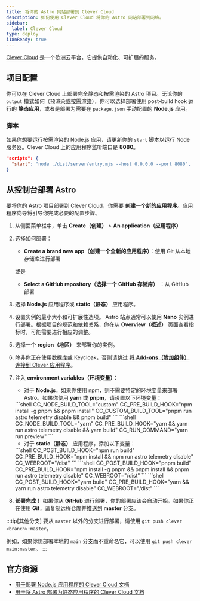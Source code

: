 ```yaml
---
title: 将你的 Astro 网站部署到 Clever Cloud
description: 如何使用 Clever Cloud 将你的 Astro 网站部署到网络。
sidebar:
  label: Clever Cloud
type: deploy
i18nReady: true
---
```


[Clever Cloud](https://clever-cloud.com) 是一个欧洲云平台，它提供自动化、可扩展的服务。

## 项目配置

你可以在 Clever Cloud 上部署完全静态和按需渲染的 Astro 项目。无论你的 `output` 模式如何（预渲染或[按需渲染](/zh-cn/guides/on-demand-rendering/)），你可以选择部署使用 post-build hook 运行的 **静态应用**，或者是部署为需要在 `package.json` 手动配置的 **Node.js** 应用。

### 脚本

如果你想要运行按需渲染的 Node.js 应用，请更新你的 `start` 脚本以运行 Node 服务器。Clever Cloud 上的应用程序监听端口是 **8080**。

```json title="package.json"
"scripts": {
  "start": "node ./dist/server/entry.mjs --host 0.0.0.0 --port 8080",
} 
```

## 从控制台部署 Astro

要将你的 Astro 项目部署到 Clever Cloud，你需要 **创建一个新的应用程序**。应用程序向导将引导你完成必要的配置步骤。

<Steps>

1. 从侧面菜单栏中，单击 **Create（创建）** > **An application（应用程序）**
2. 选择如何部署：

    - **Create a brand new app（创建一个全新的应用程序）**：使用 Git 从本地存储库进行部署
    
    或是
    
    - **Select a GitHub repository（选择一个 GitHub 存储库）** ：从 GitHub 部署

3. 选择 **Node.js** 应用程序或 **static（静态）** 应用程序。
4. 设置实例的最小大小和可扩展性选项。 Astro 站点通常可以使用 **Nano** 实例进行部署。根据项目的规范和依赖关系，你在从 **Overview（概述）** 页面查看指标时，可能需要进行相应的调整。
5. 选择一个 **region（地区）** 来部署你的实例。
6. 除非你正在使用数据库或 Keycloak，否则请跳过 [将 **Add-ons（附加组件）** 连接到 Clever 应用程序](https://developers.clever-cloud.com/doc/addons/)。
7. 注入 **environment variables（环境变量）**：

    - 对于 **Node.js**，如果你使用 npm，则不需要特定的环境变量来部署 Astro。如果你使用 **yarn** 或 **pnpm**，请设置以下环境变量：

    <Tabs>
      <TabItem label="pnpm">
      ```shell
      CC_NODE_BUILD_TOOL="custom"
      CC_PRE_BUILD_HOOK="npm install -g pnpm && pnpm install"
      CC_CUSTOM_BUILD_TOOL="pnpm run astro telemetry disable && pnpm build"
      ```
      </TabItem>
      <TabItem label="yarn">
      ```shell
      CC_NODE_BUILD_TOOL="yarn"
      CC_PRE_BUILD_HOOK="yarn && yarn run astro telemetry disable && yarn build"
      CC_RUN_COMMAND="yarn run preview"
      ```
      </TabItem>
    </Tabs>

    - 对于 **static（静态）** 应用程序，添加以下变量：

    <Tabs>
      <TabItem label="npm">
      ```shell
      CC_POST_BUILD_HOOK="npm run build"
      CC_PRE_BUILD_HOOK="npm install && npm run astro telemetry disable"
      CC_WEBROOT="/dist"
      ```
      </TabItem>
      <TabItem label="pnpm">
      ```shell
      CC_POST_BUILD_HOOK="pnpm build"
      CC_PRE_BUILD_HOOK="npm install -g pnpm && pnpm install && pnpm run astro telemetry disable"
      CC_WEBROOT="/dist"
      ```
      </TabItem>
      <TabItem label="yarn">
      ```shell
      CC_POST_BUILD_HOOK="yarn build"
      CC_PRE_BUILD_HOOK="yarn && yarn run astro telemetry disable"
      CC_WEBROOT="/dist"
      ```
      </TabItem>
    </Tabs>


8. **部署完成！** 如果你从 **GitHub** 进行部署，你的部署应该会自动开始。如果你正在使用 **Git**，请复制远程仓库并推送到 **master** 分支。

</Steps>

:::tip[其他分支]
要从 `master` 以外的分支进行部署，请使用 `git push clever <branch>:master`。

例如，如果你想部署本地的 `main` 分支而不重命名它，可以使用 `git push clever main:master`。
:::


## 官方资源
- [用于部署 Node.js 应用程序的 Clever Cloud 文档](https://developers.clever-cloud.com/doc/applications/javascript/nodejs/)
- [用于将 Astro 部署为静态应用程序的 Clever Cloud 文档](https://developers.clever-cloud.com/guides/astro/)
